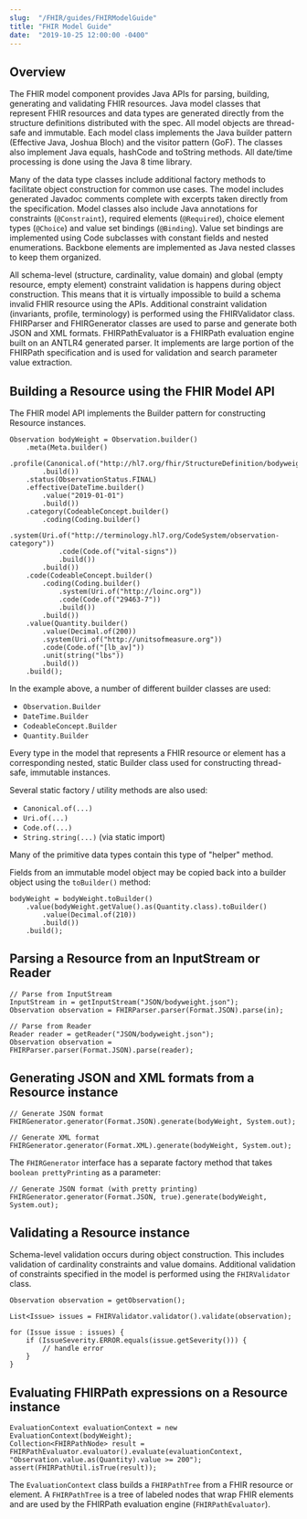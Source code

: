```yaml
---
slug:  "/FHIR/guides/FHIRModelGuide"
title: "FHIR Model Guide"
date:  "2019-10-25 12:00:00 -0400"
---
```


## Overview

The FHIR model component provides Java APIs for parsing, building, generating and validating FHIR resources. Java model classes that represent FHIR resources and data types are generated directly from the structure definitions distributed with the spec. All model objects are thread-safe and immutable. Each model class implements the Java builder pattern (Effective Java, Joshua Bloch) and the visitor pattern (GoF). The classes also implement Java equals, hashCode and toString methods. All date/time processing is done using the Java 8 time library.

Many of the data type classes include additional factory methods to facilitate object construction for common use cases. The model includes generated Javadoc comments complete with excerpts taken directly from the specification. Model classes also include Java annotations for constraints (`@Constraint`), required elements (`@Required`), choice element types (`@Choice`) and value set bindings (`@Binding`). Value set bindings are implemented using Code subclasses with constant fields and nested enumerations. Backbone elements are implemented as Java nested classes to keep them organized.

All schema-level (structure, cardinality, value domain) and global (empty resource, empty element) constraint validation is happens during object construction. This means that it is virtually impossible to build a schema invalid FHIR resource using the APIs. Additional constraint validation (invariants, profile, terminology) is performed using the FHIRValidator class. FHIRParser and FHIRGenerator classes are used to parse and generate both JSON and XML formats. FHIRPathEvaluator is a FHIRPath evaluation engine built on an ANTLR4 generated parser. It implements are large portion of the FHIRPath specification and is used for validation and search parameter value extraction.

## Building a Resource using the FHIR Model API

The FHIR model API implements the Builder pattern for constructing Resource instances.

```
Observation bodyWeight = Observation.builder()
    .meta(Meta.builder()
        .profile(Canonical.of("http://hl7.org/fhir/StructureDefinition/bodyweight"))
        .build())
    .status(ObservationStatus.FINAL)
    .effective(DateTime.builder()
        .value("2019-01-01")
        .build())
    .category(CodeableConcept.builder()
        .coding(Coding.builder()
            .system(Uri.of("http://terminology.hl7.org/CodeSystem/observation-category"))
            .code(Code.of("vital-signs"))
            .build())
        .build())
    .code(CodeableConcept.builder()
        .coding(Coding.builder()
            .system(Uri.of("http://loinc.org"))
            .code(Code.of("29463-7"))
            .build())
        .build())
    .value(Quantity.builder()
        .value(Decimal.of(200))
        .system(Uri.of("http://unitsofmeasure.org"))
        .code(Code.of("[lb_av]"))
        .unit(string("lbs"))
        .build())
    .build();
```

In the example above, a number of different builder classes are used:

- `Observation.Builder`
- `DateTime.Builder`
- `CodeableConcept.Builder`
- `Quantity.Builder`

Every type in the model that represents a FHIR resource or element has a corresponding nested, static Builder class used for constructing thread-safe, immutable instances.

Several static factory / utility methods are also used:

- `Canonical.of(...)`
- `Uri.of(...)`
- `Code.of(...)`
- `String.string(...)` (via static import)

Many of the primitive data types contain this type of "helper" method.

Fields from an immutable model object may be copied back into a builder object using the `toBuilder()` method:
```
bodyWeight = bodyWeight.toBuilder()
    .value(bodyWeight.getValue().as(Quantity.class).toBuilder()
        .value(Decimal.of(210))
        .build())
    .build();
```

## Parsing a Resource from an InputStream or Reader

```
// Parse from InputStream
InputStream in = getInputStream("JSON/bodyweight.json");
Observation observation = FHIRParser.parser(Format.JSON).parse(in);

// Parse from Reader
Reader reader = getReader("JSON/bodyweight.json");
Observation observation = FHIRParser.parser(Format.JSON).parse(reader);
```

## Generating JSON and XML formats from a Resource instance

```
// Generate JSON format
FHIRGenerator.generator(Format.JSON).generate(bodyWeight, System.out);

// Generate XML format
FHIRGenerator.generator(Format.XML).generate(bodyWeight, System.out);
```

The `FHIRGenerator` interface has a separate factory method that takes `boolean prettyPrinting` as a parameter:

```
// Generate JSON format (with pretty printing)
FHIRGenerator.generator(Format.JSON, true).generate(bodyWeight, System.out);
```

## Validating a Resource instance

Schema-level validation occurs during object construction. This includes validation of cardinality constraints and value domains. Additional validation of constraints specified in the model is performed using the `FHIRValidator` class.

```
Observation observation = getObservation();

List<Issue> issues = FHIRValidator.validator().validate(observation);

for (Issue issue : issues) {
    if (IssueSeverity.ERROR.equals(issue.getSeverity())) {
        // handle error
    }
}
```

## Evaluating FHIRPath expressions on a Resource instance

```
EvaluationContext evaluationContext = new EvaluationContext(bodyWeight);
Collection<FHIRPathNode> result = FHIRPathEvaluator.evaluator().evaluate(evaluationContext, "Observation.value.as(Quantity).value >= 200");
assert(FHIRPathUtil.isTrue(result));
```

The `EvaluationContext` class builds a `FHIRPathTree` from a FHIR resource or element. A `FHIRPathTree` is a tree of labeled nodes that wrap FHIR elements and are used by the FHIRPath evaluation engine (`FHIRPathEvaluator`).
